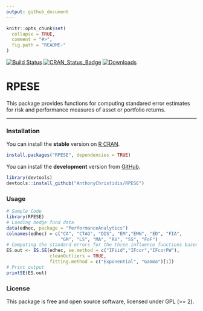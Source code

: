 ```yaml
---
output: github_document
---
```


```r
knitr::opts_chunk$set(
  collapse = TRUE,
  comment = "#>",
  fig.path = "README-"
)
```

[![Build Status](https://travis-ci.org/AnthonyChristidis/RPESE.svg?branch=master)](https://app.travis-ci.com/AnthonyChristidis/RPESE.svg?branch=master) [![CRAN\_Status\_Badge](http://www.r-pkg.org/badges/version/RPESE)](https://cran.r-project.org/package=RPESE) [![Downloads](http://cranlogs.r-pkg.org/badges/RPESE)](https://cran.r-project.org/package=RPESE)

RPESE
==========

This package provides functions for computing standared error estimates for risk and performance measures of asset or portfolio returns.

------------------------------------------------------------------------

### Installation

You can install the **stable** version on [R CRAN](https://cran.r-project.org/package=RPESE).

```r
install.packages("RPESE", dependencies = TRUE)
```

You can install the **development** version from [GitHub](https://github.com/AnthonyChristidis/RPESE).

``` r
library(devtools)
devtools::install_github("AnthonyChristidis/RPESE")
```

### Usage

``` r
# Sample Code
library(RPESE)
# Loading hedge fund data
data(edhec, package = "PerformanceAnalytics")
colnames(edhec) = c("CA", "CTAG", "DIS", "EM","EMN", "ED", "FIA",
                    "GM", "LS", "MA", "RV", "SS", "FoF")
# Computing the standard errors for the three influence functions based approaches
ES.out <- ES.SE(edhec, se.method = c("IFiid","IFcor","IFcorPW"),
                cleanOutliers = TRUE, 
                fitting.method = c("Exponential", "Gamma")[1])
# Print output
printSE(ES.out)
```

### License

This package is free and open source software, licensed under GPL (&gt;= 2).
